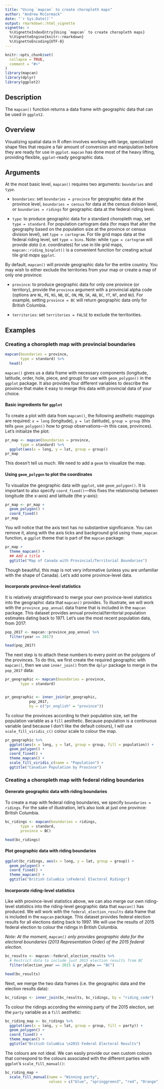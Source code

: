 ```yaml
---
title: "Using `mapcan` to create choropleth maps"
author: "Andrew McCormack"
date: "`r Sys.Date()`"
output: rmarkdown::html_vignette
vignette: >
  %\VignetteIndexEntry{Using `mapcan` to create choropleth maps}
  %\VignetteEngine{knitr::rmarkdown}
  %\VignetteEncoding{UTF-8}
---
```


```r
knitr::opts_chunk$set(
  collapse = TRUE,
  comment = "#>"
)
library(mapcan)
library(dplyr)
library(ggplot2)
```


## Description

The `mapcan()` function returns a data frame with geographic data that can be used in `ggplot2`.


## Overview

Visualizing spatial data in R often involves working with large, specialized shape files that require a fair amount of conversion and manipulation before they are ready for use in `ggplot`. `mapcan` has done most of the heavy lifting, providing flexible, `ggplot`-ready geographic data.       

## Arguments

At the most basic level, `mapcan()` requires two arguments: `boundaries` and `type`.

* `boundaries`: set `boundaries = province` for geographic data at the province level, `boundaries = census` for data at the census division level, or `boundaries = ridings` for geographic data at the federal riding level.

* `type`: to produce geographic data for a standard choropleth map, set `type = standard`. For population cartogram data (for maps that alter the geography based on the population size at the province or census division level), set `type = cartogram`. For tile grid maps data at the federal riding level, set `type = bins`. Note: while `type = cartogram` will provide *data* (i.e. coordinates) for use in tile grid maps, `mapcan::riding_binplot()` is a convenient function for creating actual tile grid *maps* `ggplot`. 

By default, `mapcan()` will provide geographic data for the entire country. You may wish to either exclude the territories from your map or create a map of only one province:

* `province`: to produce geographic data for only one province (or territory), provide the `province` argument with a provincial alpha code (options are `NL`, `PE`, `NS`, `NB`, `QC`, `ON`, `MB`, `SK`, `AB`, `BC`, `YT`, `NT`, and `NU`). For example, setting `province = BC` will return geographic data only for British Columbia. 

* `territories`: set `territories = FALSE` to exclude the territorities.

## Examples

### Creating a choropleth map with provincial boundaries

```r
mapcan(boundaries = province,
       type = standard) %>%
  head()
```

`mapcan()` gives us a data frame with necessary components (longitude, latitude, order, hole, piece, and group) for use with `geom_polygon()` in the `ggplot` package. It also provides four different variables to describe the province that make it easy to merge this data with provincial data of your choice.

#### Basic ingredients for `ggplot`

To create a plot with data from `mapcan()`, the following aesthetic mappings are required: `x = long` (longitude), `y = lat` (latitude), `group = group` (this tells `geom_polygon()` how to group observations---in this case, provinces). Let's initialize the plot:

```r
pr_map <- mapcan(boundaries = province,
       type = standard) %>%
  ggplot(aes(x = long, y = lat, group = group))
pr_map
```

This doesn't tell us much. We need to add a `geom` to visualize the map.

#### Using `geom_polygon` to plot the coordinates

To visualize the geographic data with `ggplot`, use `geom_polygon()`. It is important to also specify `coord_fixed()`---this fixes the relationship between longitude (the x-axis) and latitude (the y-axis):

```r
pr_map <- pr_map +
  geom_polygon() +
  coord_fixed()
pr_map
```
You will notice that the axis text has no substantive significance. You can remove it, along with the axis ticks and background grid using `theme_mapcan` function, a `ggplot` theme that is part of the `mapcan` package:

```r
pr_map +
  theme_mapcan() +
  ## Add a title
  ggtitle("Map of Canada with Provincial/Territorial Boundaries")
```

Though beautiful, this map is not very informative (unless you are unfamiliar with the shape of Canada). Let's add some province-level data. 

#### Incorporate province-level statistics 

It is relatively straightforward to merge your own province-level statistics into the geographic data that `mapcan()` provides. To illustrate, we will work with the `province_pop_annual` data frame that is included in the `mapcan` package. This dataset provides annual provincial/territorial population estimates dating back to 1971. Let's use the most recent population data, from 2017: 

```r
pop_2017 <- mapcan::province_pop_annual %>%
  filter(year == 2017)

head(pop_2017)
```

The next step is to attach these numbers to every point on the polygons of the provinces. To do this, we first create the required geographic with `mapcan()`, then we use `inner_join()` from the `dplyr` package to merge in the `pop_2017` data:

```r
pr_geographic <- mapcan(boundaries = province,
       type = standard)


pr_geographic <- inner_join(pr_geographic, 
           pop_2017, 
           by = c("pr_english" = "province"))
```

To colour the provinces according to their population size, set the population variable as a `fill` aesthetic. Because population is a continuous variable (and because I don't like the default colours), I will use `scale_fill_viridis_c()` colour scale to colour the map. 

```r
pr_geographic %>%
  ggplot(aes(x = long, y = lat, group = group, fill = population)) +
  geom_polygon() +
  coord_fixed() +
  theme_mapcan() +
  scale_fill_viridis_c(name = "Population") +
  ggtitle("Canadian Population by Province")
```
### Creating a choropleth map with federal riding boundaries

#### Generate geographic data with riding boundaries

To create a map with federal riding boundaries, we specify `boundaries = ridings`. For the sake of illustration, let's also look at just one province: British Columbia.

```r
bc_ridings <- mapcan(boundaries = ridings,
       type = standard,
       province = BC)

head(bc_ridings)
```

#### Plot geographic data with riding boundaries

```r
ggplot(bc_ridings, aes(x = long, y = lat, group = group)) +
  geom_polygon() +
  coord_fixed() +
  theme_mapcan() +
  ggtitle("British Columbia \nFederal Electoral Ridings")
```

#### Incorporate riding-level statistics

Like with province-level statistics above, we can also merge our own riding-level statistics into the riding-level geographic data that `mapcan()` has produced. We will work with the `federal_election_results` data frame that is included in the `mapcan` package. This dataset provides federal election results for all elections dating back to 1997. We will use the results of 2015 federal election to colour the ridings in British Columbia.  

*Note: At the moment, `mapcan()` only provides geographic data for the electoral boundaries (2013 Representation Order) of the 2015 federal election.*

```r
bc_results <- mapcan::federal_election_results %>%
  # Restrict data to include just 2015 election results from BC
  filter(election_year == 2015 & pr_alpha == "BC")

head(bc_results)
```

Next, we merge the two data frames (i.e. the geographic data and the election results data):

```r
bc_ridings <- inner_join(bc_results, bc_ridings, by = "riding_code")
```

To colour the ridings according the winning party of the 2015 election, set the `party` variable as a `fill` aesthetic:

```r
bc_riding_map <- bc_ridings %>%
  ggplot(aes(x = long, y = lat, group = group, fill = party)) +
  geom_polygon() +
  coord_fixed() +
  theme_mapcan() +
  ggtitle("British Columbia \n2015 Federal Electoral Results")
```

The colours are not ideal. We can easily provide our own custom colours that correspond to the colours associated with the different parties with `ggplot`'s `scale_fill_manual()`:

```r
bc_riding_map +
  scale_fill_manual(name = "Winning party",
                    values = c("blue", "springgreen3", "red", "Orange")) 

```



